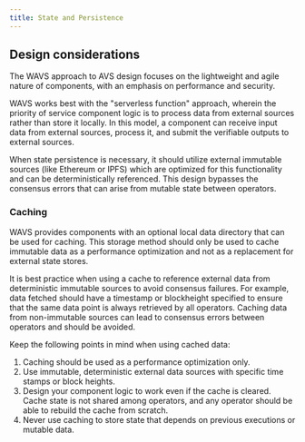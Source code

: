 ```yaml
---
title: State and Persistence
---
```

<!--docsignore
docsignore-->

## Design considerations

The WAVS approach to AVS design focuses on the lightweight and agile nature of components, with an emphasis on performance and security.

WAVS works best with the "serverless function" approach, wherein the priority of service component logic is to process data from external sources rather than store it locally. In this model, a component can receive input data from external sources, process it, and submit the verifiable outputs to external sources.

When state persistence is necessary, it should utilize external immutable sources (like Ethereum or IPFS) which are optimized for this functionality and can be deterministically referenced. This design bypasses the consensus errors that can arise from mutable state between operators.

### Caching

WAVS provides components with an optional local data directory that can be used for caching. This storage method should only be used to cache immutable data as a performance optimization and not as a replacement for external state stores.

It is best practice when using a cache to reference external data from deterministic immutable sources to avoid consensus failures. For example, data fetched should have a timestamp or blockheight specified to ensure that the same data point is always retrieved by all operators. Caching data from non-immutable sources can lead to consensus errors between operators and should be avoided.

Keep the following points in mind when using cached data:

1. Caching should be used as a performance optimization only.
2. Use immutable, deterministic external data sources with specific time stamps or block heights.
3. Design your component logic to work even if the cache is cleared. Cache state is not shared among operators, and any operator should be able to rebuild the cache from scratch.
4. Never use caching to store state that depends on previous executions or mutable data.
